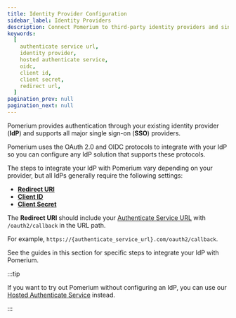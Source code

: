 ```yaml
---
title: Identity Provider Configuration
sidebar_label: Identity Providers
description: Connect Pomerium to third-party identity providers and single-sign-on services.
keywords:
  [
    authenticate service url,
    identity provider,
    hosted authenticate service,
    oidc,
    client id,
    client secret,
    redirect url,
  ]
pagination_prev: null
pagination_next: null
---
```



Pomerium provides authentication through your existing identity provider (**IdP**) and supports all major single sign-on (**SSO**) providers.

Pomerium uses the OAuth 2.0 and OIDC protocols to integrate with your IdP so you can configure any IdP solution that supports these protocols.

The steps to integrate your IdP with Pomerium vary depending on your provider, but all IdPs generally require the following settings:

- **[Redirect URI](https://www.oauth.com/oauth2-servers/redirect-uris/)**
- **[Client ID]**
- **[Client Secret]**

The **Redirect URI** should include your [Authenticate Service URL](/docs/reference/service-urls#authenticate-service-url) with `/oauth2/callback` in the URL path.

For example, `https://{authenticate_service_url}.com/oauth2/callback`.

See the guides in this section for specific steps to integrate your IdP with Pomerium.

:::tip

If you want to try out Pomerium without configuring an IdP, you can use our [Hosted Authenticate Service](/docs/capabilities/hosted-authenticate-service) instead.

:::

[client id]: /docs/reference/identity-provider-settings#identity-provider-client-id
[client secret]: /docs/reference/identity-provider-settings#identity-provider-client-secret
[environmental variables]: https://en.wikipedia.org/wiki/Environment_variable
[oauth2]: https://oauth.net/2/
[openid connect]: https://en.wikipedia.org/wiki/OpenID_Connect
